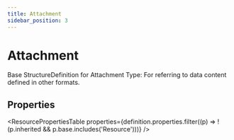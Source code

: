 ```yaml
---
title: Attachment
sidebar_position: 3
---
```



# Attachment

Base StructureDefinition for Attachment Type: For referring to data content defined in other formats.

## Properties

<ResourcePropertiesTable properties={definition.properties.filter((p) => !(p.inherited && p.base.includes('Resource')))} />



